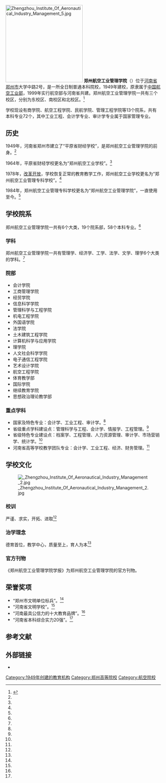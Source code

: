 {{coord|34.716871|N|113.645196|E|format=dms|region:CN_type:edu|display=title}}
{{高校
|名称            = 郑州航空工业管理学院
|外文名          = Zhengzhou University of Aeronautics
|图像            = [[File:Zhengzhou_University_of_Aeronautics_seal.svg|File:Zhengzhou_University_of_Aeronautics_seal.svg]] 
|校训            = 严谨、求实，开拓、进取
|建校            = 1949年
|闭校            = 
|校庆日          = 
|类型            = [[公立大学|公立大学]] 
|书记            = 付强
|校长            = 李勇
|院长            = <!-- 大专为院长 -->
|教师            = 1000余人
|职工            = 
|学生            = 29000余人
|地址            ={{CHN}}[[河南省|河南省]][[郑州市|郑州市]]
|校园环境        = 市区 
|面积            = 1900余亩
|老校名          = 平原省财经学校（1949年）<br />郑州航空工业学校（1964年）<br />郑州航空工业管理专科学校（1978年）<br />郑州航空工业管理学院（1984年）
|体育项目        = 
|代表色          = <!--示例：[[紫色|紫色]]和[[金色|金色]] {{Color box|#232176}}{{Color box|#E2AF2D}} -->
|昵称            = 
|吉祥物          = 
|隶属            = [[河南省教育厅|河南省教育厅]]
|邮编            = 
|网站            = {{URL|http://www.zua.edu.cn/}} 
|标志            =  
|脚注            = 
}}
[[Image:Zhengzhou_Institute_Of_Aeronautical_Industry_Management_5.jpg|250px]] 
'''郑州航空工业管理学院'''（{{lang-en|'''Zhengzhou University of Aeronautics '''}}）位于[[河南省|河南省]][[郑州市|郑州市]]大学中路2号，是一所全日制普通本科院校，1949年建校，原隶属于[[中国航空工业部|中国航空工业部]]，1999年实行航空部与河南省共建。郑州航空工业管理学院一共有三个校区，分别为东校区、南校区和北校区。<ref name=" fish" >{{cite web |url=http://www.zzia.edu.cn/2008/situation/ |title=郑州航空工业管理学院简介 |accessdate=2012年 |publisher=郑州航空工业管理学院官方网 |work= |language=zh-cn |archive-url=https://web.archive.org/web/20120623030809/http://www.zzia.edu.cn/2008/situation/ |archive-date=2012-06-23 |dead-url=yes }}</ref>

学校现设有商学院、航空工程学院、民航学院、管理工程学院等13个院系，共有本科专业72个，其中工业工程、会计学专业、审计学专业属于国家管理专业。

== 历史 ==
1949年，河南省郑州市建立了“平原省财经学校”，是郑州航空工业管理学院的前身。<ref name=" fish" />

1964年，平原省财经学校更名为“郑州航空工业学校”。<ref name=" fish" />

1978年，[[改革开放|改革开放]]，学校恢复正常的教育教学工作，郑州航空工业学校更名为“郑州航空工业管理专科学校”。<ref name=" fish" />

1984年，郑州航空工业管理专科学校更名为“郑州航空工业管理学院”，一直使用至今。<ref name=" fish" />

== 学校院系 ==
郑州航空工业管理学院一共有6个大类，19个院系部，58个本科专业。<ref name=" fish" />

=== 学科 ===
郑州航空工业管理学院一共有管理学、经济学、工学、法学、文学、理学6个大类的学科。<ref name=" fish" />

=== 院部 ===
{{Div col|cols=2}}
*会计学院
*工商管理学院
*经贸学院
*信息科学学院
*管理科学与工程学院
*机电工程学院
*外国语学院
*法学院
*土木建筑工程学院
*计算机科学与应用学院
*理学院
*人文社会科学学院
*电子通信工程学院
*艺术设计学院
*航空工程学院
*体育教学部
*国际学院
*继续教育学院
*思想政治理论教学部
{{Div col end}}

=== 重点学科 ===
*国家及特色专业：会计学、工业工程、审计学。<ref name=" fish" />
*省级重点学科建设点：管理科学与工程、会计学、情报学、工程管理。<ref name=" fish" />
*省级特色专业建设点：档案学、工程管理、人力资源管理、审计学、市场营销学、统计学。<ref name=" fish" />
*河南省高等学校教学团队专业：会计学、工业工程、经济、财务管理。<ref name=" fish" />

== 学校文化 ==
[[File:_Zhengzhou_Institute_Of_Aeronautical_Industry_Management_2.jpg|thumb]]
=== 校训 ===
严谨、求实，开拓、进取<ref name=" fish" />

=== 治学理念 ===
德育首位，教学中心，质量至上，育人为本<ref name=" fish" />

=== 官方刊物 ===
《郑州航空工业管理学院学报》为郑州航空工业管理学院的官方刊物。

== 荣誉奖项 ==
*“郑州市文明单位标兵”。<ref name=" fish" />
*“河南省文明学校”。<ref name=" fish" />
*“河南最具公信力的十大教育品牌”。<ref name=" fish" />
*“河南省本科综合实力20强”。<ref name=" fish" />

==参考文献==
{{reflist}}

== 外部链接 ==
{{Commons category|Zhengzhou Institute Of Aeronautical Industry Management|郑州航空工业管理学院}}
* {{Official website|1= http://www.zua.edu.cn/}}
{{河南高等院校}}

[[Category:1949年创建的教育机构|Category:1949年创建的教育机构]]
[[Category:郑州高等院校|Category:郑州高等院校]]
[[Category:航空院校|Category:航空院校]]